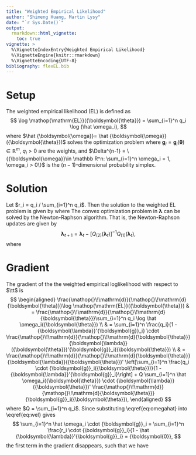 ```yaml
---
title: "Weighted Empirical Likelihood"
author: "Shimeng Huang, Martin Lysy"
date: "`r Sys.Date()`"
output:
  rmarkdown::html_vignette:
    toc: true
vignette: >
  %\VignetteIndexEntry{Weighted Empirical Likelihood}
  %\VignetteEngine{knitr::rmarkdown}
  %\VignetteEncoding{UTF-8}
bibliography: flexEL.bib
---
```


<script type="text/x-mathjax-config">
MathJax.Hub.Config({
  TeX: { equationNumbers: { autoNumber: "AMS" } }
});
</script>

\DeclareMathOperator*{\argmax}{arg\,max}
\DeclareMathOperator*{\argmin}{arg\,min}
\DeclareMathOperator{\EL}{EL}
\newcommand{\bm}[1]{\boldsymbol{#1}}
\newcommand{\bz}{{\bm{0}}}
\newcommand{\bg}{{\bm{g}}}
\newcommand{\XX}{{\bm{X}}}
\newcommand{\xx}{{\bm{x}}}
\newcommand{\zz}{{\bm{z}}}
\newcommand{\bbe}{{\bm{\beta}}}
\newcommand{\bga}{{\bm{\gamma}}}
\newcommand{\bla}{{\bm{\lambda}}}
\newcommand{\w}{{\omega}}
\newcommand{\bom}{{\bm{\omega}}}
\newcommand{\e}{{\epsilon}}
\newcommand{\tth}{{\bm{\theta}}}
\newcommand{\E}{\textrm{E}}
\newcommand{\F}{\textrm{F}}
\newcommand{\CEL}{\textrm{CEL}}
\newcommand{\SCEL}{\textrm{SCEL}}
\newcommand{\R}{\mathbb R}
\newcommand{\var}{\textrm{var}}
\newcommand{\iid}{\stackrel {\textrm{iid}}{\sim}}
\newcommand{\N}{\mathcal N}
\newcommand{\ud}{\mathop{}\!\mathrm{d}}
\newcommand{\dth}{\frac{\ud}{\ud\tth}}

# Setup

The weighted empirical likelihood (EL) is defined as
$$
\log \EL(\tth) = \sum_{i=1}^n q_i \log (\hat \omega_i),
$$
where $\hat \bom = \hat \bom(\tth)$ solves the optimization problem
\begin{equation}
\max_{\bom} \sum_{i=1}^n q_i \log(\omega_i) \qquad \Big\vert \qquad \sum_{i=1}^n \omega_i \cdot \bg_i = \bz, \quad \bom \in \Delta^{n-1},
\label{eq:wel}
\end{equation}
where $\bg_i  = \bg_i(\tth) \in \mathbb R^m$, $q_i > 0$ are the weights, and $\Delta^{n-1} = \{\bom \in \mathbb R^n: \sum_{i=1}^n \omega_i = 1, \omega_i > 0\}$ is the $(n-1)$-dimensional probability simplex.

# Solution

Let $r_i = q_i / \sum_{i=1}^n q_i$.  Then the solution to the weighted EL problem is given by
\begin{equation}
\hat \omega_i = \frac{r_i}{1 - \hat \bla'\bg_i}, 
\label{eq:omegahat}
\end{equation}
where 
\begin{equation}
\begin{aligned}
\hat \bla & = \argmax_{\bla} Q(\bla), \\
Q(\bla) & = \sum_{i=1}^n r_i \log^\star\left(1 - \bla'\bg_i; r_i\right), \\
\log^\star(x; r) & = 
\begin{cases} 
\log(x) & x \ge r \\
- \tfrac 1 2 (x/r)^2 + 2 (x/r) - \tfrac 3 2 + \log r & x < r.
\end{cases}
\end{aligned}
\label{eq:optim}
\end{equation}
The convex optimization problem in $\bla$ can be solved by the Newton-Raphson algorithm.  That is, the Newton-Raphson updates are given by
$$
\bla_{t+1} = \bla_{t} - [Q_{(2)}(\bla_t)]^{-1} Q_{(1)}(\bla_t),
$$
where
\begin{equation}
\begin{aligned}
Q_{(1)}(\bla) = \frac{\ud}{\ud \bla} Q(\bla) & = -\sum_{i=1}^n r_i \log^\star_{(1)}(1 - \bla'\bg_i; r_i) \bg_i, \\
Q_{(2)}(\bla) = \frac{\ud^2}{\ud \bla \ud \bla'} Q(\bla) & = \sum_{i=1}^n r_i \log^\star_{(2)}(1 - \bla' \bg_i; r_i) \bg_i \bg_i',
\end{aligned}
\label{eq:nr}
\end{equation}

# Gradient

The gradient of the the weighted empirical loglikelihood with respect to $\tt$ is
$$
\begin{aligned}
\dth \log \EL(\tth) & = \dth \sum_{i=1}^n q_i \log \hat \omega_i(\tth) \\
& = \sum_{i=1}^n \frac{q_i}{1 - \bla'\bg_i} \cdot \dth \bla(\tth)'\bg_i(\tth) \\
& = \dth \bla(\tth)' \left[\sum_{i=1}^n \frac{q_i \cdot \bg_i(\tth)}{1 - \bla'\bg_i}\right] + Q \sum_{i=1}^n \hat \omega_i(\tth) \cdot \bla(\tth)' \dth \bg_i(\tth),
\end{aligned}
$$
where $Q = \sum_{i=1}^n q_i$.  Since substituting \\eqref{eq:omegahat} into \\eqref{eq:wel} gives
$$
\sum_{i=1}^n \hat \omega_i \cdot \bg_i = \sum_{i=1}^n \frac{r_i \cdot \bg_i}{1 - \hat \bla'\bg_i} = \bz,
$$
the first term in the gradient disappears, such that we have
\begin{equation}
\dth \log \EL(\tth) = Q \sum_{i=1}^n \hat \omega_i(\tth) \cdot \bla(\tth)' \dth \bg_i(\tth).
\label{eq:gradel}
\end{equation}
